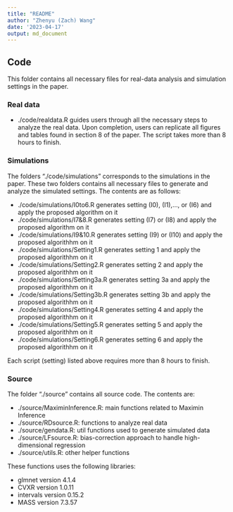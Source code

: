 ```yaml
---
title: "README"
author: "Zhenyu (Zach) Wang"
date: '2023-04-17'
output: md_document
---
```


## Code
This folder contains all necessary files for real-data analysis and simulation settings in the paper.

### Real data

- ./code/realdata.R guides users through all the necessary steps to analyze the real data. 
Upon completion, users can replicate all figures and tables found in section 8 of the paper. 
The script takes more than 8 hours to finish.

### Simulations

The folders "./code/simulations" corresponds to the simulations in the paper. 
These two folders contains all necessary files to generate and analyze the simulated settings.
The contents are as follows:

-   ./code/simulations/I0to6.R generates setting (I0), (I1),…, or (I6) and apply the proposed algorithm on it
-   ./code/simulations/I7&8.R generates setting (I7) or (I8) and apply the proposed algorithm on it
-   ./code/simulations/I9&10.R generates setting (I9) or (I10) and apply the proposed algorithhm on it
-   ./code/simulations/Setting1.R generates setting 1 and apply the proposed algorithhm on it
-   ./code/simulations/Setting2.R generates setting 2 and apply the proposed algorithhm on it
-   ./code/simulations/Setting3a.R generates setting 3a and apply the proposed algorithhm on it
-   ./code/simulations/Setting3b.R generates setting 3b and apply the proposed algorithhm on it
-   ./code/simulations/Setting4.R generates setting 4 and apply the proposed algorithhm on it
-   ./code/simulations/Setting5.R generates setting 5 and apply the proposed algorithhm on it
-   ./code/simulations/Setting6.R generates setting 6 and apply the proposed algorithhm on it

Each script (setting) listed above requires more than 8 hours to finish.

### Source

The folder “./source” contains all source code. The
contents are:

-   ./source/MaximinInference.R: main functions related to Maximin Inference
-   ./source/RDsource.R: functions to analyze real data
-   ./source/gendata.R: util functions used to generate simulated data
-   ./source/LFsource.R: bias-correction approach to handle high-dimensional regression
-   ./source/utils.R: other helper functions

These functions uses the following libraries:

-   glmnet version 4.1.4
-   CVXR version 1.0.11
-   intervals version 0.15.2
-   MASS version 7.3.57



